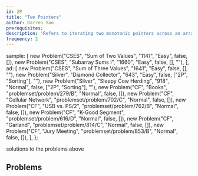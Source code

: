 ```yaml
---
id: 2P
title: "Two Pointers"
author: Darren Yao
prerequisites:
description: "Refers to iterating two monotonic pointers across an array to search for a pair of indices satisfying some condition in linear time."
frequency: 2
---
```



  sample: [
    new Problem("CSES", "Sum of Two Values", "1141", "Easy", false, []),
    new Problem("CSES", "Subarray Sums I", "1660", "Easy", false, [], ""),
  ],
  ad: [
    new Problem("CSES", "Sum of Three Values", "1641", "Easy", false, [], ""),
    new Problem("Silver", "Diamond Collector", "643", "Easy", false, ["2P", "Sorting"], ""),
    new Problem("Silver", "Sleepy Cow Herding", "918", "Normal", false, ["2P", "Sorting"], ""),
    new Problem("CF", "Books", "problemset/problem/279/B", "Normal", false, []),
    new Problem("CF", "Cellular Network", "problemset/problem/702/C", "Normal", false, []),
    new Problem("CF", "USB vs. PS/2", "problemset/problem/762/B", "Normal", false, []),
    new Problem("CF", "K-Good Segment", "problemset/problem/616/D", "Normal", false, []),
    new Problem("CF", "Garland", "problemset/problem/814/C", "Normal", false, []),
    new Problem("CF", "Jury Meeting", "problemset/problem/853/B", "Normal", false, []),
  ],
};

<Problems problems={problems.sample} />

<Resources>
  <Resource source="CPH" title="8.1 - Two Pointers" starred>solutions to the problems above</Resource>
  <Resource source="IUSACO" title="14.1 - Two Pointers"></Resource>
</Resources>

## Problems

<Problems problems={problems.ad} />